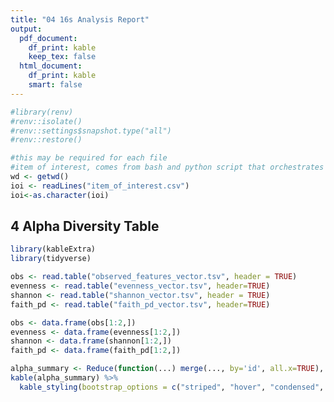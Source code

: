 ---
title: "04 16s Analysis Report"
output:
  pdf_document:
    df_print: kable
    keep_tex: false
  html_document:
    df_print: kable
    smart: false
---

```{r init renv, message=FALSE, warning=FALSE, include=FALSE}
#library(renv)
#renv::isolate()
#renv::settings$snapshot.type("all")
#renv::restore()
```

```{r parse item of interest and make outdir for figures, echo=FALSE, message=FALSE, warning=FALSE}
#this may be required for each file
#item of interest, comes from bash and python script that orchestrates everything
wd <- getwd()
ioi <- readLines("item_of_interest.csv")
ioi<-as.character(ioi)
```



## 4 Alpha Diversity Table

```{r echo=FALSE, message=FALSE, warning=FALSE}
library(kableExtra)
library(tidyverse)

obs <- read.table("observed_features_vector.tsv", header = TRUE)
evenness <- read.table("evenness_vector.tsv", header=TRUE)
shannon <- read.table("shannon_vector.tsv", header = TRUE)
faith_pd <- read.table("faith_pd_vector.tsv", header=TRUE)

obs <- data.frame(obs[1:2,])
evenness <- data.frame(evenness[1:2,])
shannon <- data.frame(shannon[1:2,])
faith_pd <- data.frame(faith_pd[1:2,])

alpha_summary <- Reduce(function(...) merge(..., by='id', all.x=TRUE), list(obs,evenness,shannon,faith_pd))
kable(alpha_summary) %>% 
  kable_styling(bootstrap_options = c("striped", "hover", "condensed", "responsive"))
```

